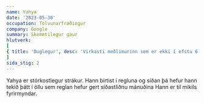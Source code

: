 ```yaml
---
name: Yahya
date: '2023-05-30'
occupation: Tölvunarfræðingur
company: Google
summary: Skemmtilegur gaur
hlutverk:   
[
{ title: 'Duglegur', desc: 'Virkasti meðlimurinn sem er ekki í efstu 6 fólkinu í reglunni' },
]
sida_stig: 2
---
```



Yahya er stórkostlegur strákur. Hann birtist í regluna og síðan þá hefur hann tekið þátt í öllu sem reglan hefur gert síðastliðnu mánuðina
Hann er til mikils fyrirmyndar.
